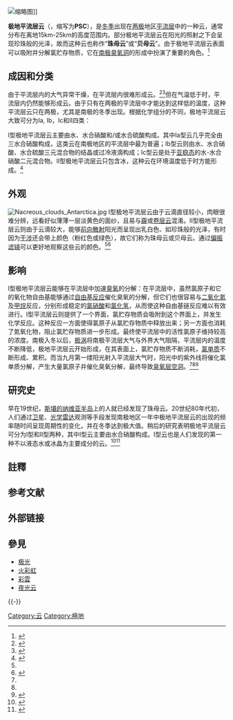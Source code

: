 [[File:Arctic_stratospheric_cloud.jpg|缩略图]]]]

'''极地平流层云'''（{{lang-en|'''polar stratospheric cloud'''}}，缩写为'''PSC'''），是[[冬季|冬季]]出现在[[两极|两极]]地区[[平流层|平流层]]中的一种云，通常分布在离地15km-25km的高度范围内。部分极地平流层云在阳光的照射之下会呈现珍珠般的光泽，故而这种云也称作“'''珠母云'''”或“'''贝母云'''”。由于极地平流层云表面可以吸附并分解氯贮存物质，它在[[南极|南极]][[臭氧洞|臭氧洞]]的形成中扮演了重要的角色。<ref name="kepu">{{cite web|url=http://www.kepu.net.cn/gb/earth/weather/pollution/plt037.html|title=特定气候条件形成的催化反应|publisher=中国科普馆|accessdate=2016-11-19|archive-date=2020-02-22|archive-url=https://web.archive.org/web/20200222104707/http://www.kepu.net.cn/gb/earth/weather/pollution/plt037.html|dead-url=no}}</ref>

==成因和分类==
由于平流层内的大气异常干燥，在平流层内很难形成云。<ref>{{cite web|title=The Stratosphere - overview|url=http://scied.ucar.edu/shortcontent/stratosphere-overview|publisher=UCAR|accessdate=2016-11-19|archive-date=2021-02-01|archive-url=https://web.archive.org/web/20210201151216/https://scied.ucar.edu/shortcontent/stratosphere-overview|dead-url=no}}</ref><ref>{{cite web|url=https://www.theguardian.com/environment/2006/aug/03/science.climatechange|publisher=the guardian|date=2016-08-03|title=The cloud with a dangerous secret|accessdate=2016-11-19|archive-date=2021-01-18|archive-url=https://web.archive.org/web/20210118183657/https://www.theguardian.com/environment/2006/aug/03/science.climatechange|dead-url=no}}</ref>但在气温低于{{convert|-78|C|F}}时，平流层内仍然能够形成云。由于只有在两极的平流层中才能达到这样低的温度，这种平流层云只在两极，尤其是南极的冬季出现。根据化学组分的不同，极地平流层云大致可分为Ia, Ib，Ic和II四类：

I型极地平流层云主要由水、水合硝酸和/或水合硫酸构成。其中Ia型云几乎完全由三水合硝酸构成，这类云在南极地区的平流层中最为普遍；Ib型云则由水、水合硝酸、水合硫酸三元混合物的结晶或过冷液滴构成；Ic型云是处于[[亚稳态|亚稳态]]的水-水合硝酸二元混合物。II型极地平流层云只包含冰，这种云在环境温度低于{{convert|-85|C|F}}时方能形成。<ref name="phase">{{cite |title=极地平流层云及其非均相化学|author=王振亚 周士康 盛六四|publisher=化学进展|volume=16|year=2004}}</ref>

== 外观 ==
[[File:Nacreous_clouds_Antarctica.jpg|thumb]]
I型极地平流层云由于云滴直径较小，肉眼很难分辨，远看好似薄薄一层淡黄色的面纱，且易与[[霾|霾]]或[[卷层云|卷层云]]混淆。II型极地平流层云则由于云滴较大，能够[[米氏散射|前向散射]]阳光而呈现出乳白色、如珍珠般的光泽，有时因为[[干涉_(物理学)|干涉]]还会带上颜色（粉红色或绿色），故它们称为珠母云或贝母云。通过[[偏振镜|偏振滤镜]]可以更好地观察这些云的颜色。<ref name="kepu"/><ref>{{cite web|title=Polar stratospheric cloud (PSC) observations|url=http://www.antarctica.gov.au/about-antarctica/environment/atmosphere/polar-stratospheric-clouds/observations|date=2003-07-16|accessdate=2016-01-10|publisher=Australian Antarctic Division|archive-date=2020-02-22|archive-url=https://web.archive.org/web/20200222160017/http://www.antarctica.gov.au/about-antarctica/environment/atmosphere/polar-stratospheric-clouds/observations|dead-url=no}}</ref>

== 影响==
I型极地平流层云能够在平流层中加速[[臭氧|臭氧]]的分解：在平流层中，虽然氯原子和它的氧化物自由基能够通过[[自由基反应|自由基反应]]催化臭氧的分解，但它们也很容易与[[二氧化氮|二氧化氮]]及[[甲烷|甲烷]]反应，分别形成稳定的[[氯硝酸|氯硝酸]]和[[氯化氢|氯化氢]]{{NoteTag|这类物质被称为“氯贮存物质”或“氯的蓄水池”（chlorine reservoir）。<ref name="kepu" /><ref name="phase" />}}，从而使这种自由基链反应难以有效进行。I型平流层云则提供了一个界面，氯贮存物质会吸附到这个界面上，并发生化学反应。这种反应一方面使得氯原子从氯贮存物质中释放出来；另一方面也消耗了氮氧化物，阻止氯贮存物质进一步形成。最终使平流层中的活性氯原子维持较高的浓度。南极入冬以后，[[极涡|极涡]]将南极平流层大气与外界大气阻隔，平流层内的温度不断降低，极地平流层云开始形成，在其表面上，氯贮存物质不断消耗，[[氯单质|氯单质]]不断形成、累积。而当九月第一缕阳光射入平流层大气时，阳光中的紫外线将催化氯单质分解，产生大量氯原子并催化臭氧分解，最终导致[[臭氧层空洞|臭氧层空洞]]。<ref name="kepu" /><ref name="phase" /><ref>{{cite web|url=https://www.nsf.gov/about/history/nsf0050/arctic/ozone.htm|publisher=[[NSF|NSF]]|title=Why the Ozone Hole?|accessdate=2017-01-09|archive-date=2017-04-30|archive-url=https://web.archive.org/web/20170430094604/https://www.nsf.gov/about/history/nsf0050/arctic/ozone.htm|dead-url=no}}</ref>

== 研究史 ==
早在19世纪，[[斯堪的纳维亚半岛|斯堪的纳维亚半岛]]上的人就已经发现了珠母云。20世纪80年代初，人们通过[[卫星|卫星]]、[[光学雷达|光学雷达]]观测等手段发现南极地区一年中极地平流层云的出现的频率随时间呈现周期性的变化，并在冬季达到极大值。稍后的研究表明极地平流层云可分为I型和II型两种，其中I型云主要由水合硝酸构成。I型云也是人们发现的第一种不以液态水或冰晶为主要成分的云。<ref>{{cite book|title=Global Aspects of Atmospheric Chemistry|publisher=Springer Science & Business Media|year=1999|isbn=9783798511279|author=D. Ehhalt, Reinhard Zellner, H.-W. Georgii, P. Warneck, R. Zellner, T.F. Mentel, R. Sausen|page=218}}</ref><ref>{{cite |url=http://adsabs.harvard.edu/abs/2005AGUFM.A31D..01T|title=Polar Stratospheric Cloud Studies: History and Future|year=2005|author=Toon, O. B.|publisher=American Geophysical Union, Fall Meeting 2005}}</ref>

== 註釋 ==
{{NoteFoot}}

== 参考文献 ==
{{Reflist|2}}

== 外部链接 ==
{{Commons|Polar stratospheric cloud}}

== 參見 ==
{{Portal box|地球科學}}
* [[极光|极光]]
* [[火彩虹|火彩虹]]
* [[彩雲|彩雲]]
* [[夜光云|夜光云]]

{{-}}
{{云型}}

[[Category:云|Category:云]]
[[Category:極地|Category:極地]]
